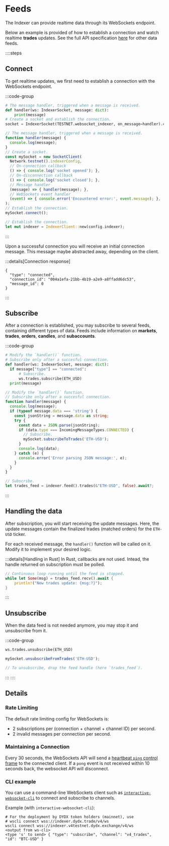# Feeds

The Indexer can provide realtime data through its WebSockets endpoint.

Below an example is provided of how to establish a connection and watch realtime **trades** updates. See the full API specification [here](/indexer-client/websockets) for other data feeds.

::::steps

## Connect

To get realtime updates, we first need to establish a connection with the WebSockets endpoint.

:::code-group

```python [Python]
# The message handler, triggered when a message is received.
def handler(ws: IndexerSocket, message: dict):
    print(message)
# Create a socket and establish the connection.
socket = IndexerSocket(TESTNET.websocket_indexer, on_message=handler).connect()
```

```typescript [TypeScript]
// The message handler, triggered when a message is received.
function handler(message) {
  console.log(message);
}
// Create a socket.
const mySocket = new SocketClient(
  Network.testnet().indexerConfig,
  // On-connection callback
  () => { console.log('socket opened'); },
  // On-disconnection callback
  () => { console.log('socket closed'); },
  // Message handler
  (message) => { handler(message); },
  // WebSockets event handler
  (event) => { console.error('Encountered error:', event.message); },
);
// Establish the connection.
mySocket.connect();
```

```rust [Rust]
// Establish the connection.
let mut indexer = IndexerClient::new(config.indexer);
```

:::


Upon a successful connection you will receive an initial connection message.
This message maybe abstracted away, depending on the client.

:::details[Connection response]
```tsx
{
  "type": "connected",
  "connection_id": "004a1efa-21bb-4b19-a2e9-a8ffadd6dc53",
  "message_id": 0
}
```
:::

## Subscribe

After a connection is established, you may subscribe to several feeds, containing different types of data.
Feeds include information on __markets__, __trades__, __orders__, __candles__, and __subaccounts__.

:::code-group

```python [Python]
# Modify the `handler()` function.
# Subscribe only after a succesful connection.
def handler(ws: IndexerSocket, message: dict):
  if message["type"] == "connected":
      # Subscribe.
      ws.trades.subscribe(ETH_USD)
  print(message)
```

```typescript [TypeScript]
// Modify the `handler()` function.
// Subscribe only after a succesful connection.
function handler(message) {
  console.log(message);
  if (typeof message.data === 'string') {
    const jsonString = message.data as string;
    try {
      const data = JSON.parse(jsonString);
      if (data.type === IncomingMessageTypes.CONNECTED) {
        // Subscribe.
        mySocket.subscribeToTrades('ETH-USD');
      }
      console.log(data);
    } catch (e) {
      console.error('Error parsing JSON message:', e);
    }
  }
}
```

```rust [Rust]
// Subscribe.
let trades_feed = indexer.feed().trades(&"ETH-USD", false).await?;
```
:::

## Handling the data

After subscription, you will start receiving the update messages.
Here, the update messages contain the finalized trades (matched orders) for the `ETH-USD` ticker.

For each received message, the `handler()` function will be called on it. Modify it to implement your desired logic.

:::details[Handling in Rust]
In Rust, callbacks are not used. Intead, the handle returned on subscription must be polled.

```rust [Rust]
// Continuous loop running until the feed is stopped.
while let Some(msg) = trades_feed.recv().await {
    println!("New trades update: {msg:?}");
}
```
:::

## Unsubscribe

When the data feed is not needed anymore, you may stop it and unsubscribe from it.

:::code-group

```python [Python]
ws.trades.unsubscribe(ETH_USD)
```

```typescript [TypeScript]
mySocket.unsubscribeFromTrades('ETH-USD');
```

```rust [Rust]
// To unsubscribe, drop the feed handle (here `trades_feed`).
```

:::
::::

## Details

### Rate Limiting

The default rate limiting config for WebSockets is:
- 2 subscriptions per (connection + channel + channel ID) per second.
- 2 invalid messages per connection per second.

### Maintaining a Connection

Every 30 seconds, the WebSockets API will send a [heartbeat `ping` control frame](https://developer.mozilla.org/en-US/docs/Web/API/WebSockets_API/Writing_WebSocket_servers#pings_and_pongs_the_heartbeat_of_websockets) to the connected client.
If a `pong` event is not received within 10 seconds back, the websocket API will disconnect.

### CLI example

You can use a command-line WebSockets client such as [`interactive-websocket-cli`](https://www.npmjs.com/package/interactive-websocket-cli) to connect and subscribe to channels.

Example (with `interactive-websocket-cli`):

```tsx
# For the deployment by DYDX token holders (mainnet), use
# wscli connect wss://indexer.dydx.trade/v4/ws
wscli connect wss://indexer.v4testnet.dydx.exchange/v4/ws
<output from ws-cli>
<type 's' to send> { "type": "subscribe", "channel": "v4_trades", "id": "BTC-USD" }
```

